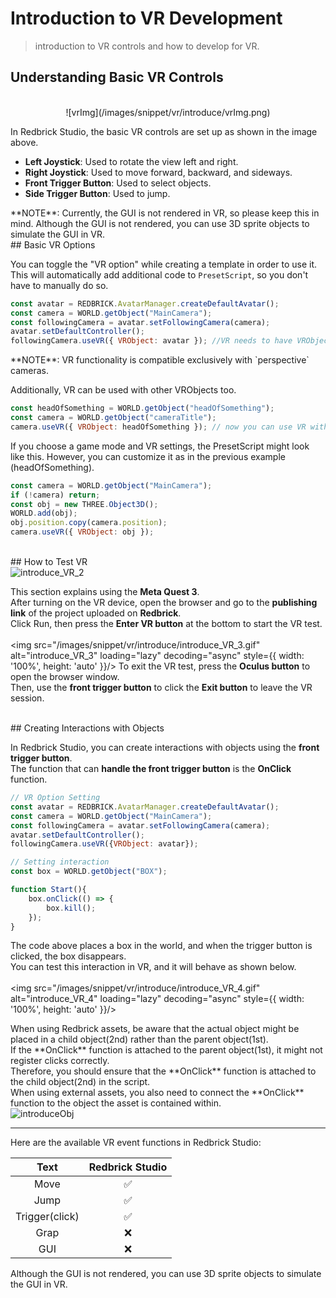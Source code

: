
# Introduction to VR Development

> introduction to VR controls and how to develop for VR.

## Understanding Basic VR Controls
<br />
<center>![vrImg](/images/snippet/vr/introduce/vrImg.png) </center>

In Redbrick Studio, the basic VR controls are set up as shown in the image above. <br />
- **Left Joystick**: Used to rotate the view left and right. <br />
- **Right Joystick**: Used to move forward, backward, and sideways. <br />
- **Front Trigger Button**: Used to select objects. <br />
- **Side Trigger Button**: Used to jump. <br />

<Callout type="warning" emoji="⚠️">
  **NOTE**: Currently, the GUI is not rendered in VR, so please keep this in mind. 
</Callout>

<Callout type="info" emoji="ℹ️">
  Although the GUI is not rendered, you can use 3D sprite objects to simulate the GUI in VR.
</Callout>

<br />
## Basic VR Options

You can toggle the "VR option" while creating a template in order to use it. This will automatically add additional code to `PresetScript`, so you don't have to manually do so.

```js showLineNumbers copy filename="PresetScript"
const avatar = REDBRICK.AvatarManager.createDefaultAvatar();
const camera = WORLD.getObject("MainCamera");
const followingCamera = avatar.setFollowingCamera(camera);
avatar.setDefaultController();
followingCamera.useVR({ VRObject: avatar }); //VR needs to have VRObject
```

<Callout type="warning" emoji="⚠️">
  **NOTE**: VR functionality is compatible exclusively with `perspective`
  cameras.
</Callout>

Additionally, VR can be used with other VRObjects too.

```js showLineNumbers copy filename="VRObject" {3}
const headOfSomething = WORLD.getObject("headOfSomething");
const camera = WORLD.getObject("cameraTitle");
camera.useVR({ VRObject: headOfSomething }); // now you can use VR without an avatar
```

If you choose a game mode and VR settings, the PresetScript might look like this. However, you can customize it as in the previous example (headOfSomething).

```js showLineNumbers copy filename="VR GAME PresetScript"
const camera = WORLD.getObject("MainCamera");
if (!camera) return;
const obj = new THREE.Object3D();
WORLD.add(obj);
obj.position.copy(camera.position);
camera.useVR({ VRObject: obj });
```

<br />
## How to Test VR
<br />
<img src="/images/snippet/vr/introduce/introduce_VR_2.gif" alt="introduce_VR_2" loading="lazy" decoding="async" style={{ width: '100%', height: 'auto' }}/>

This section explains using the **Meta Quest 3**.  <br />
After turning on the VR device, open the browser and go to the **publishing link** of the project uploaded on **Redbrick**. <br />
Click Run, then press the **Enter VR button** at the bottom to start the VR test. <br />
<br />
<img src="/images/snippet/vr/introduce/introduce_VR_3.gif" alt="introduce_VR_3" loading="lazy" decoding="async" style={{ width: '100%', height: 'auto' }}/>
To exit the VR test, press the **Oculus button** to open the browser window. <br /> 
Then, use the **front trigger button** to click the **Exit button** to leave the VR session.

<br />
## Creating Interactions with Objects

In Redbrick Studio, you can create interactions with objects using the **front trigger button**. <br /> 
The function that can **handle the front trigger button** is the **OnClick** function. <br />

```js showLineNumbers copy
// VR Option Setting
const avatar = REDBRICK.AvatarManager.createDefaultAvatar();
const camera = WORLD.getObject("MainCamera");
const followingCamera = avatar.setFollowingCamera(camera);
avatar.setDefaultController();
followingCamera.useVR({VRObject: avatar});

// Setting interaction
const box = WORLD.getObject("BOX");

function Start(){
    box.onClick(() => {
        box.kill();
    });
}
```

The code above places a box in the world, and when the trigger button is clicked, the box disappears. <br />
You can test this interaction in VR, and it will behave as shown below.  <br />
<br />
<img src="/images/snippet/vr/introduce/introduce_VR_4.gif" alt="introduce_VR_4" loading="lazy" decoding="async" style={{ width: '100%', height: 'auto' }}/>

<Callout type="error">
  When using Redbrick assets, be aware that the actual object might be placed in a child object(2nd) rather than the parent object(1st). <br/> 
  If the **OnClick** function is attached to the parent object(1st), it might not register clicks correctly. <br/> 
  Therefore, you should ensure that the **OnClick** function is attached to the child object(2nd) in the script. 
  <br/> When using external assets, you also need to connect the **OnClick** function to the object the asset is contained within.  <br/> 
  <img src="/images/snippet/vr/introduce/introduceObj.png" alt="introduceObj" loading="lazy" decoding="async" style={{ width: '100%', height: 'auto' }}/>
</Callout>

---

<Callout type="info" emoji="✅">
  Here are the available VR event functions in Redbrick Studio:
</Callout>

|     Text      | Redbrick Studio |
| :-----------: | :-----------: | 
|     Move     |      ✅       | 
|    Jump     |      ✅       | 
|    Trigger(click)     |      ✅       | 
|    Grap    |      ❌       | 
|    GUI    |      ❌       | 

<Callout type="info" emoji="ℹ️">
  Although the GUI is not rendered, you can use 3D sprite objects to simulate the GUI in VR.
</Callout>